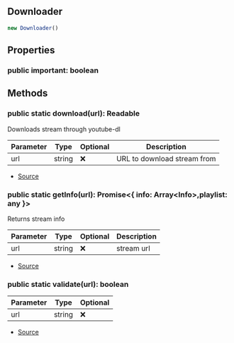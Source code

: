 ## Downloader


```typescript
new Downloader()
```


## Properties
### public important: boolean


## Methods
### public static download(url): Readable
Downloads stream through youtube-dl



| Parameter | Type | Optional | Description |
| ----------- | ----------- | ----------- | ----------- |
| url | string | ❌ | URL to download stream from |


- [Source](https://github.com/Androz2091/discord-player/blob/e2a9cfc/packages/downloader/src/Downloader.ts#L24)
### public static getInfo(url): Promise\<\{ info: Array\<Info>,playlist: any }>
Returns stream info



| Parameter | Type | Optional | Description |
| ----------- | ----------- | ----------- | ----------- |
| url | string | ❌ | stream url |


- [Source](https://github.com/Androz2091/discord-player/blob/e2a9cfc/packages/downloader/src/Downloader.ts#L49)
### public static validate(url): boolean
| Parameter | Type | Optional |
| ----------- | ----------- | ----------- |
| url | string | ❌ |


- [Source](https://github.com/Androz2091/discord-player/blob/e2a9cfc/packages/downloader/src/Downloader.ts#L83)